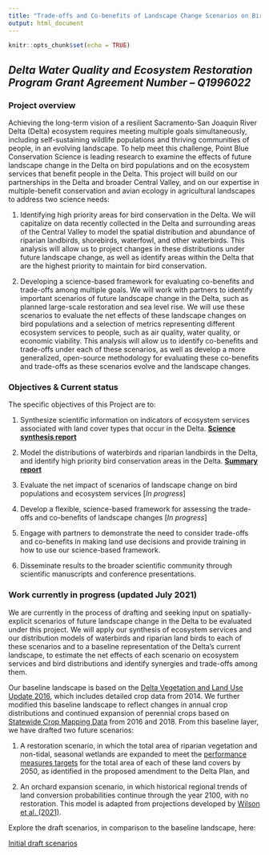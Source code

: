 ```yaml
---
title: "Trade-offs and Co-benefits of Landscape Change Scenarios on Bird Communities and Ecosystem Services in the Sacramento-San Joaquin River Delta"
output: html_document
---
```


```r
knitr::opts_chunk$set(echo = TRUE)
```

## *Delta Water Quality and Ecosystem Restoration Program Grant Agreement Number – Q1996022*


### Project overview

Achieving the long-term vision of a resilient Sacramento-San Joaquin River Delta (Delta) 
ecosystem requires meeting multiple goals simultaneously, including self-sustaining wildlife populations and thriving communities of people, in an evolving landscape. To help meet this challenge, Point Blue Conservation Science is leading research to examine the effects of future landscape change in the Delta on bird populations and on the ecosystem services that benefit people in the Delta. This project will build on our partnerships in the Delta and broader Central Valley, and on our expertise in multiple-benefit conservation and avian ecology in 
agricultural landscapes to address two science needs: 

1) Identifying high priority areas for bird conservation in the Delta. We will capitalize on data recently collected in the Delta and surrounding areas of the Central Valley to model the spatial distribution and abundance of riparian landbirds, shorebirds, waterfowl, and other waterbirds. This analysis will allow us to project changes in these distributions under future landscape change, as well as identify areas within the Delta that are the highest priority to maintain for bird conservation.  

2) Developing a science-based framework for evaluating co-benefits and trade-offs among multiple goals. We will work with partners to identify important scenarios of future landscape change in the Delta, such as planned large-scale restoration and sea level rise. We will use these scenarios to evaluate the net effects of these landscape changes on bird populations and a selection of metrics representing different ecosystem services to people, such as air quality, water quality, or economic viability. This analysis will allow us to identify co-benefits and trade-offs under each of these scenarios, as well as develop a more generalized, open-source methodology for evaluating these co-benefits and trade-offs as these scenarios evolve and the landscape changes. 


### Objectives & Current status

The specific objectives of this Project are to: 

1. Synthesize scientific information on indicators of ecosystem services associated with land cover types that occur in the Delta. **[Science synthesis report](http://www.prbo.org/refs/files/12650_PetersonCA2020.pdf)** 

2. Model the distributions of waterbirds and riparian landbirds in the Delta, and identify high priority bird conservation areas in the Delta. **[Summary report](http://www.prbo.org/refs/files/12713_DybalaKE2021.pdf)**

3. Evaluate the net impact of scenarios of landscape change on bird populations and 
ecosystem services [*In progress*]

4. Develop a flexible, science-based framework for assessing the trade-offs and co-benefits 
of landscape changes [*In progress*]

5. Engage with partners to demonstrate the need to consider trade-offs and co-benefits in making land use decisions and provide training in how to use our science-based framework.

6. Disseminate results to the broader scientific community through scientific manuscripts and conference presentations.



### Work currently in progress (updated July 2021)

We are currently in the process of drafting and seeking input on spatially-explicit scenarios of future landscape change in the Delta to be evaluated under this project. We will apply our synthesis of ecosystem services and our distribution models of waterbirds and riparian land birds to each of these scenarios and to a baseline representation of the Delta's current landscape, to estimate the net effects of each scenario on ecosystem services and bird distributions and identify synergies and trade-offs among them.

Our baseline landscape is based on the [Delta Vegetation and Land Use Update 2016](https://map.dfg.ca.gov/metadata/ds2855.html), which includes detailed crop data from 2014. We further modified this baseline landscape to reflect changes in annual crop distributions and continued expansion of perennial crops based on [Statewide Crop Mapping Data](https://data.cnra.ca.gov/dataset/statewide-crop-mapping) from 2016 and 2018. From this baseline layer, we have drafted two future scenarios: 

1) A restoration scenario, in which the total area of riparian vegetation and non-tidal, seasonal wetlands are expanded to meet the [performance measures targets](https://deltacouncil.ca.gov/pdf/delta-plan/2020-04-15-draft-ch-04-pm-4-16.pdf) for the total area of each of these land covers by 2050, as identified in the proposed amendment to the Delta Plan, and

2) An orchard expansion scenario, in which historical regional trends of land conversion probabilities continue through the year 2100, with no restoration. This model is adapted from projections developed by [Wilson et al. (2021)](https://www.sciencebase.gov/catalog/item/6042c93fd34eb1203119dcaa).

Explore the draft scenarios, in comparison to the baseline landscape, here:

[Initial draft scenarios](draft_scenarios.html)




